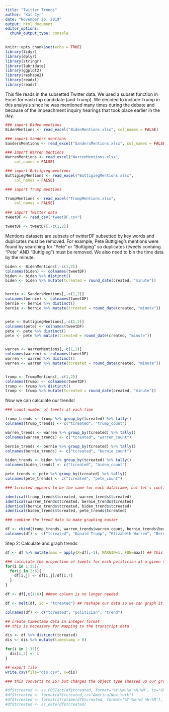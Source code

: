 ---
title: "Twitter Trends"
author: "Kat Cyr"
date: "November 26, 2019"
output: html_document
editor_options: 
  chunk_output_type: console
---

```{r setup, include=FALSE}
knitr::opts_chunk$set(echo = TRUE)
library(tidyr)
library(dplyr)
library(stringr)
library(lubridate)
library(ggplot2)
library(reshape2)
library(readxl)
library(readr)
```

This file reads in the subsetted Twitter data. We used a subset function in Excel for each top candidate (and Trump). We decided to include Trump in this analysis since he was mentioned many times during the debate and because of the impeachment inquiry hearings that took place earlier in the day.


```{r}
### import Biden mentions
BidenMentions <- read_excel("BidenMentions.xlsx", col_names = FALSE)

### import Sanders mentions
SandersMentions <- read_excel("SandersMentions.xlsx", col_names = FALSE)

### import Warren mentions
WarrenMentions <- read_excel("WarrenMentions.xlsx", 
    col_names = FALSE)

### import Buttigieg mentions
ButtigiegMentions <- read_excel("ButtigiegMentions.xlsx", 
    col_names = FALSE)

### import Trump mentions

TrumpMentions <- read_excel("TrumpMentions.xlsx", 
    col_names = FALSE)
 
### import Twitter data
tweetDF <- read_csv("tweetDF.csv")

tweetDF <- tweetDF[,-c(1,2)]
```

Mentions datasets are subsets of twitterDF subsetted by key words and duplicates must be removed. For example, Pete Buttigieg's mentions were found by searching for "Pete" or "Buttigieg" so duplicates (tweets containg "Pete" AND "Buttigieg") must be removed. We also need to bin the time data by the minute.

```{r}
biden <- BidenMentions[,-c(1,2)]
colnames(biden) <- colnames(tweetDF)
biden <- biden %>% distinct() 
biden <- biden %>% mutate(tcreated = round_date(created, "minute"))


bernie <- SandersMentions[,-c(1,2)]
colnames(bernie) <- colnames(tweetDF)
bernie <- bernie %>% distinct()
bernie <- bernie %>% mutate(tcreated = round_date(created, "minute"))


pete <- ButtigiegMentions[,-c(1,2)]
colnames(pete) <- colnames(tweetDF)
pete <- pete %>% distinct()
pete <- pete %>% mutate(tcreated = round_date(created, "minute"))


warren <- WarrenMentions[,-c(1,2)]
colnames(warren) <- colnames(tweetDF)
warren <- warren %>% distinct()
warren <- warren %>% mutate(tcreated = round_date(created, "minute"))


trump <- TrumpMentions[,-c(1,2)]
colnames(trump) <- colnames(tweetDF)
trump <- trump %>% distinct()
trump <- trump %>% mutate(tcreated = round_date(created, "minute"))

```

Now we can calculate our trends!

```{r}
### count number of tweets at each time 

trump_trends <- trump %>% group_by(tcreated) %>% tally()
colnames(trump_trends) <- c("tcreated", "trump_count")

warren_trends <- warren %>% group_by(tcreated) %>% tally()
colnames(warren_trends) <- c("tcreated", "warren_count")

bernie_trends <- bernie %>% group_by(tcreated) %>% tally()
colnames(bernie_trends) <- c("tcreated", "bernie_count")

biden_trends <- biden %>% group_by(tcreated) %>% tally()
colnames(biden_trends) <- c("tcreated", "biden_count")

pete_trends <- pete %>% group_by(tcreated) %>% tally()
colnames(pete_trends) <- c("tcreated", "pete_count")

### tcreated appears to be the same for each dataframe, but let's confirm 

identical(trump_trends$tcreated, warren_trends$tcreated)
identical(warren_trends$tcreated, bernie_trends$tcreated)
identical(bernie_trends$tcreated, biden_trends$tcreated)
identical(biden_trends$tcreated, pete_trends$tcreated)

### combine the trend data to make graphing easier

df <- cbind(trump_trends, warren_trends$warren_count, bernie_trends$bernie_count, biden_trends$biden_count, pete_trends$pete_count)
colnames(df) <- c("tcreated", "Donald Trump", "Elizabeth Warren", "Bernie Sanders", "Joe Biden", "Pete Buttigieg")

```

Step 2: Calculate and graph trends

```{r}
df <- df %>% mutate(max = apply(X=df[,-1], MARGIN=1, FUN=max)) ## this finds the max tweet count for all given timestamps

### calculate the proportion of tweets for each politician at a given timestamp relative to the max number of tweets at that given timestamp
for(i in 1:35){
  for(j in 2:6){
    df[i,j] <- df[i,j]/df[i,7]    
  }
}

df <- df[,c(1:6)] ##max column is no longer needed

df <- melt(df, id = "tcreated") ## reshape our data so we can graph it

colnames(df) <- c("tcreated", "politician", "trend")

## create timestamp data in integer format
## this is necessary for mapping to the transcript data

dis <- df %>% distinct(tcreated)
dis <- dis %>% mutate(timestamp = 0)

for(i in 1:35){
  dis[i,2] <- i
}

## export file
write.csv(file="dis.csv", x=dis)

### this converts to EST but changes the object type (messed up our graph)

#df$tcreated <- as.POSIXct(df$tcreated, format='%Y-%m-%d %H:%M', tz="GMT")
#df$tcreated <- format(df$tcreated,tz="America/New_York")
#df$tcreated <- format(strptime(df$tcreated, format='%Y-%m-%d %H:%M'), '%r')
#df$tcreated <- as_date(df$tcreated)


```


